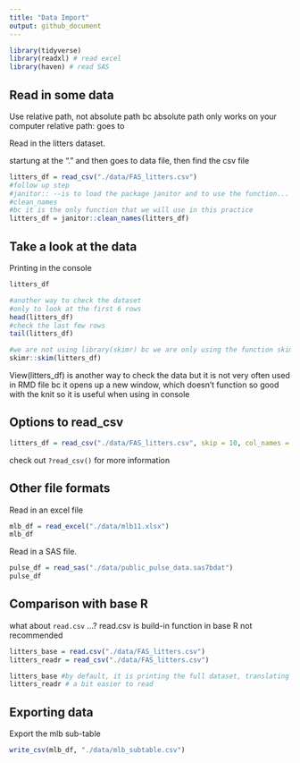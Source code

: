 ```yaml
---
title: "Data Import"
output: github_document
---
```


```r
library(tidyverse)
library(readxl) # read excel
library(haven) # read SAS
```

## Read in some data

Use relative path, not absolute path
bc absolute path only works on your computer
relative path: goes to


Read in the litters dataset.

startung at the "." and then goes to data file, then find the csv file
```r
litters_df = read_csv("./data/FAS_litters.csv")
#follow up step
#janitor:: --is to load the package janitor and to use the function...
#clean_names
#bc it is the only function that we will use in this practice
litters_df = janitor::clean_names(litters_df)
```


## Take a look at the data

Printing in the console

```r
litters_df
```

```r
#another way to check the dataset
#only to look at the first 6 rows
head(litters_df)
#check the last few rows
tail(litters_df)
```

```r
#we are not using library(skimr) bc we are only using the function skim()
skimr::skim(litters_df)
```

View(litters_df) is another way to check the data
but it is not very often used in RMD file
bc it opens up a new window, which doesn't function so good with the knit
so it is useful when using in console



## Options to read_csv

```r
litters_df = read_csv("./data/FAS_litters.csv", skip = 10, col_names = FALSE)
```


check out `?read_csv()` for more information


## Other file formats

Read in an excel file
```r
mlb_df = read_excel("./data/mlb11.xlsx")
mlb_df
```

Read in a SAS file.
```r
pulse_df = read_sas("./data/public_pulse_data.sas7bdat")
pulse_df
```

## Comparison with base R

what about `read.csv` ...?
read.csv is build-in function in base R
not recommended
```r
litters_base = read.csv("./data/FAS_litters.csv")
litters_readr = read_csv("./data/FAS_litters.csv")

litters_base #by default, it is printing the full dataset, translating some spaces to dots...
litters_readr # a bit easier to read
```



## Exporting data

Export the mlb sub-table

```r
write_csv(mlb_df, "./data/mlb_subtable.csv")
```








